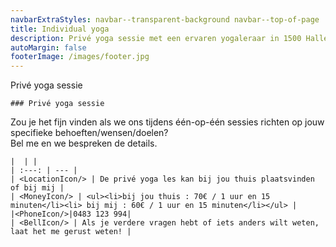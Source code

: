 ```yaml
---
navbarExtraStyles: navbar--transparent-background navbar--top-of-page
title: Individual yoga
description: Privé yoga sessie met een ervaren yogaleraar in 1500 Halle
autoMargin: false
footerImage: /images/footer.jpg
---
```


<Section className="section--auto-margin pb-5" >
  <ContentWithBackground src="/images/postures/meditation.jpg" className="vh-100 w-100">
    <SectionFooter className="text--light text--emphasized">
      Privé yoga sessie 
    </SectionFooter>
  </ContentWithBackground>
  <Content className="w-100">
    
    ### Privé yoga sessie
  Zou je het fijn vinden als we ons tijdens één-op-één sessies richten op jouw specifieke behoeften/wensen/doelen?  
    Bel me en we bespreken de details.

    |  | |
    | :---: | --- |
    | <LocationIcon/> | De privé yoga les kan bij jou thuis plaatsvinden of bij mij | 
    | <MoneyIcon/> | <ul><li>bij jou thuis : 70€ / 1 uur en 15 minuten</li><li> bij mij : 60€ / 1 uur en 15 minuten</li></ul> | 
    |<PhoneIcon/>|0483 123 994|
    | <BellIcon/> | Als je verdere vragen hebt of iets anders wilt weten, laat het me gerust weten! |   
  </Content>
</Section>
